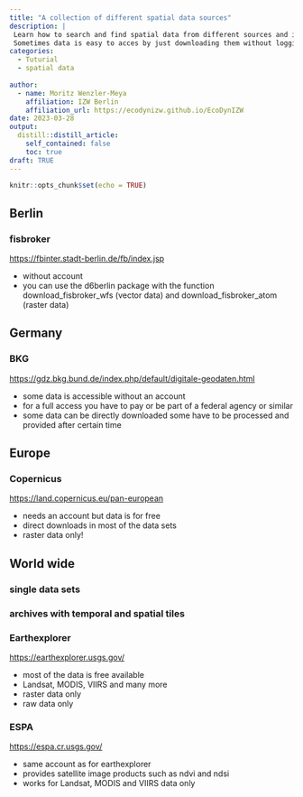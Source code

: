 ```yaml
---
title: "A collection of different spatial data sources"
description: |
 Learn how to search and find spatial data from different sources and in different scales.
 Sometimes data is easy to acces by just downloading them without logging, but sometimes it needs a bit more afford to get them like creating an account and selecting data from different time periods and scales.
categories:
  - Tuturial
  - spatial data
  
author:
  - name: Moritz Wenzler-Meya
    affiliation: IZW Berlin
    affiliation_url: https://ecodynizw.github.io/EcoDynIZW
date: 2023-03-28
output:
  distill::distill_article:
    self_contained: false
    toc: true
draft: TRUE
---
```


```r
knitr::opts_chunk$set(echo = TRUE)
```

## Berlin

### fisbroker

[https://fbinter.stadt-berlin.de/fb/index.jsp](https://fbinter.stadt-berlin.de/fb/index.jsp)

- without account
- you can use the d6berlin package with the function download_fisbroker_wfs (vector data) and download_fisbroker_atom (raster data)


## Germany

### BKG

[https://gdz.bkg.bund.de/index.php/default/digitale-geodaten.html](https://gdz.bkg.bund.de/index.php/default/digitale-geodaten.html)

- some data is accessible without an account
- for a full access you have to pay or be part of a federal agency or similar
- some data can be directly downloaded some have to be processed and provided after certain time

## Europe

### Copernicus

[https://land.copernicus.eu/pan-european](https://land.copernicus.eu/pan-european)

- needs an account but data is for free
- direct downloads in most of the data sets
- raster data only!


## World wide

### single data sets


### archives with temporal and spatial tiles

### Earthexplorer

[https://earthexplorer.usgs.gov/](https://earthexplorer.usgs.gov/)

- most of the data is free available
- Landsat, MODIS, VIIRS and many more
- raster data only
- raw data only

### ESPA

[https://espa.cr.usgs.gov/](https://espa.cr.usgs.gov/)

- same account as for earthexplorer
- provides satellite image products such as ndvi and ndsi
- works for Landsat, MODIS and VIIRS data only
